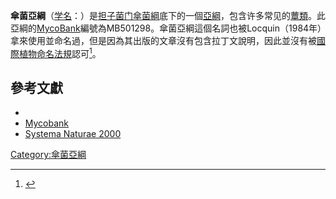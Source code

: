 {{Automatic Taxobox
| image = Agaricus campestris.jpg
| image_caption = [[四孢蘑菇|四孢蘑菇]] ''Agaricus campestris''（[[傘菌目|傘菌目]]）
| taxon=Agaricomycetidae
| authority = [[Parmasto|Parmasto]], 1986<ref>{{cite journal | author = Parmasto, E. | year = 1986 | title = On the origin of hymenomycetes (what are corticoid fungi) | journal = Windahlia | volume = 16| pages = 3–20}}</ref>
| subdivision = 
*[[傘菌目|傘菌目]] Agaricales
*[[碘伏革菌目|碘伏革菌目]] Amylocorticiales
*[[阿太菌目|阿太菌目]] Atheliales
*[[牛肝菌目|牛肝菌目]] Boletales
*Jaapiales
*Lepidostromatales
}}
{{Wikispecies}}

'''傘菌亞綱'''（[[学名|学名]]：{{lang|la|Agaricomycetidae}}）是[[担子菌门|担子菌门]][[傘菌綱|傘菌綱]]底下的一個[[亞綱|亞綱]]，包含许多常见的[[蕈類|蕈類]]。此亞綱的[[MycoBank|MycoBank]]編號為MB501298。傘菌亞綱這個名詞也被Locquin（1984年）拿來使用並命名過，但是因為其出版的文章沒有包含拉丁文說明，因此並沒有被[[國際植物命名法規|國際植物命名法規]]認可<ref>{{cite journal | author=Hibbett, D.S., ''et al.'' | title=A higher level phylogenetic classification of the ''Fungi''| journal=Mycol. Res. | volume=111 | issue=5 | pages=509–547 | doi=10.1016/j.mycres.2007.03.004|date=March 2007}}</ref>。

== 參考文獻 ==
{{reflist}}
*{{cite book|author= Locquin, M.|title=Mycologie générale et structurale|pages = 1–551|year = 1984}}
*[http://www.mycobank.org/MycoTaxo.aspx?Link=T&Rec=90209 Mycobank] {{Wayback|url=http://www.mycobank.org/MycoTaxo.aspx?Link=T&Rec=90209 |date=20120206224759 }}
*[https://web.archive.org/web/20070929091241/http://www.taxonomy.nl/Main/Classification/193644.htm Systema Naturae 2000]
{{Taxonbar|from=Q131868}}

[[Category:傘菌亞綱|Category:傘菌亞綱]]


{{Fungus-stub}}